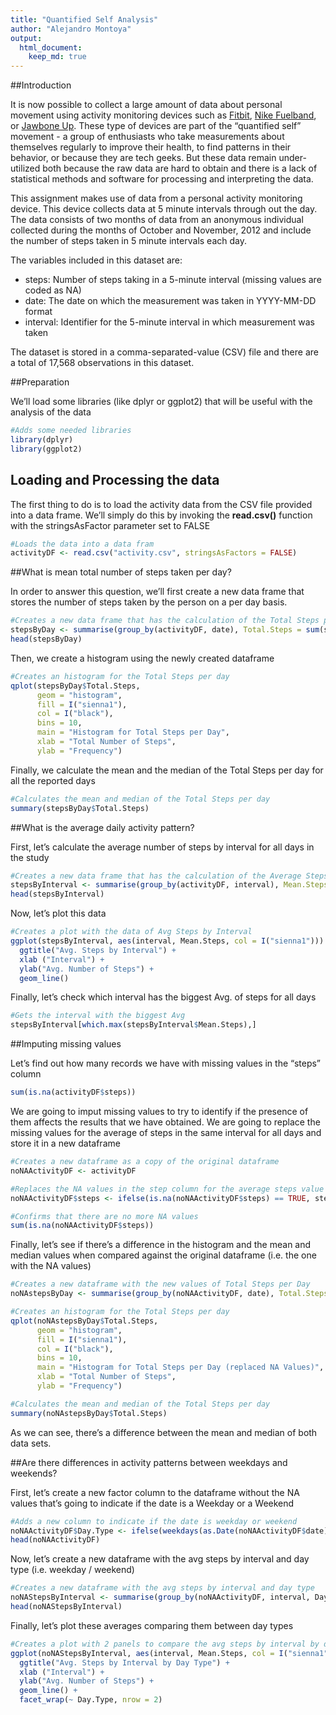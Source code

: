 ```yaml
---
title: "Quantified Self Analysis"
author: "Alejandro Montoya"
output: 
  html_document:
    keep_md: true
---
```


##Introduction

It is now possible to collect a large amount of data about personal movement using activity monitoring devices such as [Fitbit](http://www.fitbit.com/), [Nike Fuelband](http://www.nike.com/us/en_us/c/nikeplus-fuelband), or [Jawbone Up](https://jawbone.com/up). These type of devices are part of the "quantified self" movement - a group of enthusiasts who take measurements about themselves regularly to improve their health, to find patterns in their behavior, or because they are tech geeks. But these data remain under-utilized both because the raw data are hard to obtain and there is a lack of statistical methods and software for processing and interpreting the data.

This assignment makes use of data from a personal activity monitoring device. This device collects data at 5 minute intervals through out the day. The data consists of two months of data from an anonymous individual collected during the months of October and November, 2012 and include the number of steps taken in 5 minute intervals each day.

The variables included in this dataset are:

* steps: Number of steps taking in a 5-minute interval (missing values are coded as NA)
* date: The date on which the measurement was taken in YYYY-MM-DD format
* interval: Identifier for the 5-minute interval in which measurement was taken

The dataset is stored in a comma-separated-value (CSV) file and there are a total of 17,568 observations in this dataset.

##Preparation

We'll load some libraries (like dplyr or ggplot2) that will be useful with the analysis of the data

```r
#Adds some needed libraries
library(dplyr)
library(ggplot2)
```

## Loading and Processing the data

The first thing to do is to load the activity data from the CSV file provided into a data frame. We'll simply do this by invoking the **read.csv()** function with the stringsAsFactor parameter set to FALSE

```r
#Loads the data into a data fram
activityDF <- read.csv("activity.csv", stringsAsFactors = FALSE)
```

##What is mean total number of steps taken per day?

In order to answer this question, we'll first create a new data frame that stores the number of steps taken by the person on a per day basis.

```r
#Creates a new data frame that has the calculation of the Total Steps per day
stepsByDay <- summarise(group_by(activityDF, date), Total.Steps = sum(steps, na.rm = TRUE))
head(stepsByDay)
```

Then, we create a histogram using the newly created dataframe

```r
#Creates an histogram for the Total Steps per day
qplot(stepsByDay$Total.Steps, 
      geom = "histogram", 
      fill = I("sienna1"), 
      col = I("black"), 
      bins = 10, 
      main = "Histogram for Total Steps per Day",
      xlab = "Total Number of Steps", 
      ylab = "Frequency")
```

Finally, we calculate the mean and the median of the Total Steps per day for all the reported days

```r
#Calculates the mean and median of the Total Steps per day
summary(stepsByDay$Total.Steps)
```

##What is the average daily activity pattern?

First, let's calculate the average number of steps by interval for all days in the study
```r
#Creates a new data frame that has the calculation of the Average Steps per Interval
stepsByInterval <- summarise(group_by(activityDF, interval), Mean.Steps = mean(steps, na.rm = TRUE))
head(stepsByInterval)
```

Now, let's plot this data
```r
#Creates a plot with the data of Avg Steps by Interval
ggplot(stepsByInterval, aes(interval, Mean.Steps, col = I("sienna1"))) + 
  ggtitle("Avg. Steps by Interval") + 
  xlab ("Interval") + 
  ylab("Avg. Number of Steps") + 
  geom_line()
```

Finally, let's check which interval has the biggest Avg. of steps for all days
```r
#Gets the interval with the biggest Avg
stepsByInterval[which.max(stepsByInterval$Mean.Steps),]
```

##Imputing missing values

Let's find out how many records we have with missing values in the "steps" column

```r
sum(is.na(activityDF$steps))
```

We are going to imput missing values to try to identify if the presence of them affects the results that we have obtained. We are going to replace the missing values for the average of steps in the same interval for all days and store it in a new dataframe

```r
#Creates a new dataframe as a copy of the original dataframe
noNAActivityDF <- activityDF

#Replaces the NA values in the step column for the average steps value for the same interval
noNAActivityDF$steps <- ifelse(is.na(noNAActivityDF$steps) == TRUE, stepsByInterval$Mean.Steps[stepsByInterval$interval %in% noNAActivityDF$interval], noNAActivityDF$steps)

#Confirms that there are no more NA values
sum(is.na(noNAActivityDF$steps))
```

Finally, let's see if there's a difference in the histogram and the mean and median values when compared against the original dataframe (i.e. the one with the NA values)

```r
#Creates a new dataframe with the new values of Total Steps per Day
noNAstepsByDay <- summarise(group_by(noNAActivityDF, date), Total.Steps = sum(steps, na.rm = TRUE))

#Creates an histogram for the Total Steps per day
qplot(noNAstepsByDay$Total.Steps, 
      geom = "histogram", 
      fill = I("sienna1"), 
      col = I("black"), 
      bins = 10, 
      main = "Histogram for Total Steps per Day (replaced NA Values)",
      xlab = "Total Number of Steps", 
      ylab = "Frequency")

#Calculates the mean and median of the Total Steps per day
summary(noNAstepsByDay$Total.Steps)
```

As we can see, there's a difference between the mean and median of both data sets.

##Are there differences in activity patterns between weekdays and weekends?

First, let's create a new factor column to the dataframe without the NA values that's going to indicate if the date is a Weekday or a Weekend

```r
#Adds a new column to indicate if the date is weekday or weekend
noNAActivityDF$Day.Type <- ifelse(weekdays(as.Date(noNAActivityDF$date)) == 'Saturday' | weekdays(as.Date(noNAActivityDF$date)) == 'Sunday', "Weekend", "Weekday")
head(noNAActivityDF)
```

Now, let's create a new dataframe with the avg steps by interval and day type (i.e. weekday / weekend)

```r
#Creates a new dataframe with the avg steps by interval and day type
noNAStepsByInterval <- summarise(group_by(noNAActivityDF, interval, Day.Type), Mean.Steps = mean(steps))
head(noNAStepsByInterval)
```

Finally, let's plot these averages comparing them between day types

```r
#Creates a plot with 2 panels to compare the avg steps by interval by day type
ggplot(noNAStepsByInterval, aes(interval, Mean.Steps, col = I("sienna1"))) + 
  ggtitle("Avg. Steps by Interval by Day Type") + 
  xlab ("Interval") + 
  ylab("Avg. Number of Steps") + 
  geom_line() + 
  facet_wrap(~ Day.Type, nrow = 2)
```